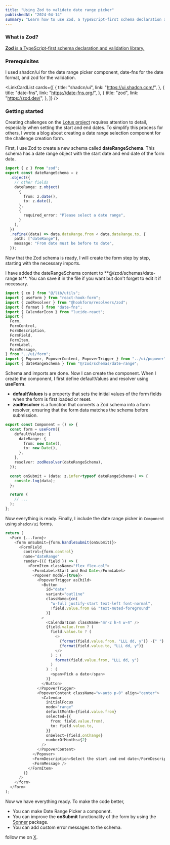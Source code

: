 ```yaml
---
title: "Using Zod to validate date range picker"
publishedAt: "2024-04-14"
summary: "Learn how to use Zod, a TypeScript-first schema declaration and validation library, to validate date range picker in your project."
---
```


### What is Zod?

<Callout emoji="🌊">
  <a href="https://github.com/colinhacks/zod">
    <b>Zod</b> is a TypeScript-first schema declaration and validation library.
  </a>
</Callout>

### Prerequisites

I used shadcn/ui for the date range picker component, date-fns for the date format, and zod for the validation.

<LinkCardList
  cards={[
    {
      title: "shadcn/ui",
      link: "https://ui.shadcn.com/",
    },
    {
      title: "date-fns",
      link: "https://date-fns.org/",
    },
    {
      title: "zod",
      link: "https://zod.dev/",
    },
  ]}
/>

### Getting started

Creating challenges on the [Lotus project](https://github.com/ahthe/lotus) requires attention to detail, especially when setting the start and end dates. To simplify this process for others, I wrote a blog about creating a date range selection component for the challenge creation form.

First, I use Zod to create a new schema called **dateRangeSchema**. This schema has a date range object with the start date and end date of the form data.

```ts
import { z } from "zod";
export const dateRangeSchema = z
  .object({
    // other fields
    dateRange: z.object(
      {
        from: z.date(),
        to: z.date(),
      },
      {
        required_error: "Please select a date range",
      }
    ),
  })
  .refine((data) => data.dateRange.from < data.dateRange.to, {
    path: ["dateRange"],
    message: "From date must be before to date",
  });
```

Now that the Zod schema is ready, I will create the form step by step, starting with the necessary imports.

<Callout emoji="⚠">
  I have added the dateRangeSchema content to **@/zod/schemas/date-range.ts**.
  You can save it in the file if you want but don't forget to edit it if
  necessary.
</Callout>

```ts
import { cn } from "@/lib/utils";
import { useForm } from "react-hook-form";
import { zodResolver } from "@hookform/resolvers/zod";
import { format } from "date-fns";
import { CalendarIcon } from "lucide-react";
import {
  Form,
  FormControl,
  FormDescription,
  FormField,
  FormItem,
  FormLabel,
  FormMessage,
} from "../ui/form";
import { Popover, PopoverContent, PopoverTrigger } from "../ui/popover";
import { dateRangeSchema } from "@/zod/schemas/date-range";
```

Schema and imports are done. Now I can create the component. When I create the component, I first define defaultValues and resolver using **useForm**.

- **defaultValues** is a property that sets the initial values of the form fields when the form is first loaded or reset.
- **zodResolver** is a function that converts a Zod schema into a form resolver, ensuring that the form data matches the schema before submission.

```ts
export const Component = () => {
  const form = useForm({
    defaultValues: {
      dateRange: {
        from: new Date(),
        to: new Date(),
      },
    },
    resolver: zodResolver(dateRangeSchema),
  });

  const onSubmit = (data: z.infer<typeof dateRangeSchema>) => {
    console.log(data);
  };

  return (
    // ...
  );
};
```

Now everything is ready. Finally, I include the date range picker in `Component` using `shadcn/ui` forms.

```ts
return (
  <Form {...form}>
    <form onSubmit={form.handleSubmit(onSubmit)}>
      <FormField
        control={form.control}
        name="dateRange"
        render={({ field }) => (
          <FormItem className="flex flex-col">
            <FormLabel>Start and End Date</FormLabel>
            <Popover modal={true}>
              <PopoverTrigger asChild>
                <Button
                  id="date"
                  variant="outline"
                  className={cn(
                    "w-full justify-start text-left font-normal",
                    !field.value.from && "text-muted-foreground"
                  )}
                >
                  <CalendarIcon className="mr-2 h-4 w-4" />
                  {field.value.from ? (
                    field.value.to ? (
                      <>
                        {format(field.value.from, "LLL dd, y")} -{" "}
                        {format(field.value.to, "LLL dd, y")}
                      </>
                    ) : (
                      format(field.value.from, "LLL dd, y")
                    )
                  ) : (
                    <span>Pick a date</span>
                  )}
                </Button>
              </PopoverTrigger>
              <PopoverContent className="w-auto p-0" align="center">
                <Calendar
                  initialFocus
                  mode="range"
                  defaultMonth={field.value.from}
                  selected={{
                    from: field.value.from!,
                    to: field.value.to,
                  }}
                  onSelect={field.onChange}
                  numberOfMonths={2}
                />
              </PopoverContent>
            </Popover>
            <FormDescription>Select the start and end date</FormDescription>
            <FormMessage />
          </FormItem>
        )}
      />
    </form>
  </Form>
);
```

Now we have everything ready. To make the code better,

- You can make Date Range Picker a component.
- You can improve the **onSubmit** functionality of the form by using the [Sonner](https://sonner.emilkowal.ski/) package.
- You can add custom error messages to the schema.

follow me on [X](https://x.com/onurhan1337).
